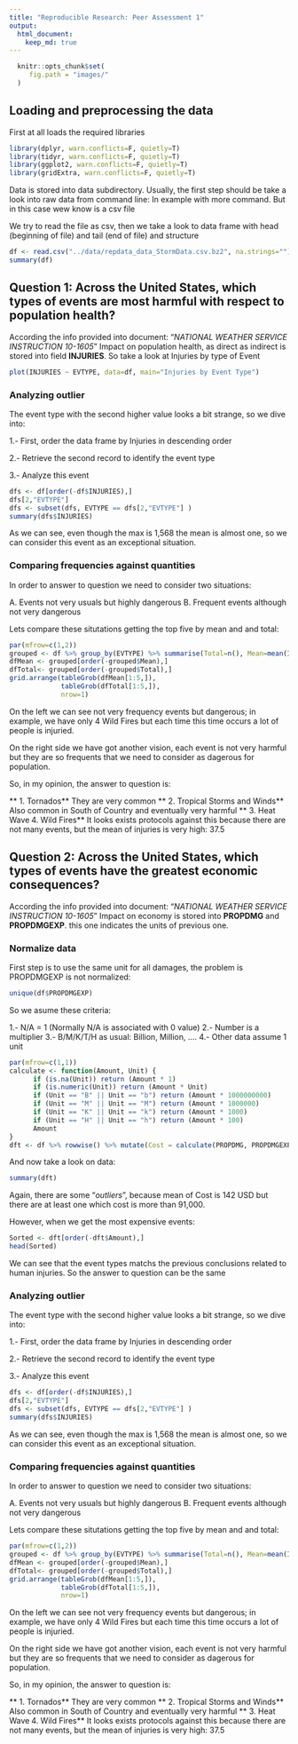 ```yaml
---
title: "Reproducible Research: Peer Assessment 1"
output: 
  html_document:
    keep_md: true
---
```

```r
  knitr::opts_chunk$set(
     fig.path = "images/"
  )
```

## Loading and preprocessing the data

First at all loads the required libraries

```r
library(dplyr, warn.conflicts=F, quietly=T)
library(tidyr, warn.conflicts=F, quietly=T)
library(ggplot2, warn.conflicts=F, quietly=T)
library(gridExtra, warn.conflicts=F, quietly=T)
```

Data is stored into data subdirectory.
Usually, the first step should be take a look into raw data from command line: In example with more command. But in this case wew know is a csv file

We try to read the file as csv, then we take a look to data frame with head (beginning of file) and tail (end of file) and structure

```r
df <- read.csv("../data/repdata_data_StormData.csv.bz2", na.strings="")
summary(df)
```

## Question 1: Across the United States, which types of events are most harmful with respect to population health?

According the info provided into document: "*NATIONAL WEATHER SERVICE INSTRUCTION 10-1605*" Impact on population health, as direct as indirect is stored into field **INJURIES**. So take a look at Injuries by type of Event


```r
plot(INJURIES ~ EVTYPE, data=df, main="Injuries by Event Type")
```

### Analyzing outlier

The event type with the second higher value looks a bit strange, so we dive into:

1.- First, order the data frame by Injuries in descending order

2.- Retrieve the second record to identify the event type

3.- Analyze this event 

```r
dfs <- df[order(-df$INJURIES),]
dfs[2,"EVTYPE"]
dfs <- subset(dfs, EVTYPE == dfs[2,"EVTYPE"] )
summary(dfs$INJURIES)
```

As we can see, even though the max is 1,568 the mean is almost one, so we can consider this event as an exceptional situation.


### Comparing frequencies against quantities

In order to answer to question we need to consider two situations:

A. Events not very usuals but highly dangerous
B. Frequent events although not very dangerous

Lets compare these situtations getting the top five by mean and and total:

```r
par(mfrow=c(1,2))
grouped <- df %>% group_by(EVTYPE) %>% summarise(Total=n(), Mean=mean(INJURIES))
dfMean <- grouped[order(-grouped$Mean),]
dfTotal<- grouped[order(-grouped$Total),]
grid.arrange(tableGrob(dfMean[1:5,]),
             tableGrob(dfTotal[1:5,]),
             nrow=1)
```

On the left we can see not very frequency events but dangerous; in example,  we have only 4 Wild Fires but each time this time occurs a lot of people is injuried.

On the right side we have got another vision, each event is not very harmful but they are so frequents that we need to consider as dagerous for population.

So, in my opinion, the answer to question is:

** 1. Tornados** They are very common
** 2. Tropical Storms and Winds** Also common in South of Country and eventually very harmful
** 3. Heat Wave**
** 4. Wild Fires** It looks exists protocols against this because there are not many events, but the mean of injuries is very high: 37.5


## Question 2: Across the United States, which types of events have the greatest economic consequences?

According the info provided into document: "*NATIONAL WEATHER SERVICE INSTRUCTION 10-1605*" Impact on economy is stored into **PROPDMG** and **PROPDMGEXP**. this one indicates the units of previous one.

### Normalize data

First step is to use the same unit for all damages, the problem is PROPDMGEXP is not normalized:
```r
unique(df$PROPDMGEXP)
```

So we asume these criteria:

1.- N/A = 1 (Normally N/A is associated with 0 value)
2.- Number is a multiplier
3.- B/M/K/T/H as usual: Billion, Million, ....
4.- Other data assume 1 unit

```r
par(mfrow=c(1,1))
calculate <- function(Amount, Unit) {
      if (is.na(Unit)) return (Amount * 1)
      if (is.numeric(Unit)) return (Amount * Unit)
      if (Unit == "B" || Unit == "b") return (Amount * 1000000000)
      if (Unit == "M" || Unit == "M") return (Amount * 1000000)
      if (Unit == "K" || Unit == "k") return (Amount * 1000)
      if (Unit == "H" || Unit == "h") return (Amount * 100)
      Amount
}
dft <- df %>% rowwise() %>% mutate(Cost = calculate(PROPDMG, PROPDMGEXP))
```

And now take a look on data:

```r
summary(dft)
```

Again, there are some "*outliers*", because mean of Cost is 142 USD but there are at least one which cost is more than 91,000.

However, when we get the most expensive events:

```r
Sorted <- dft[order(-dft$Amount),]
head(Sorted)
```


We can see that the event types matchs the previous conclusions related to human injuries. So the answer to question can be the same

### Analyzing outlier

The event type with the second higher value looks a bit strange, so we dive into:

1.- First, order the data frame by Injuries in descending order

2.- Retrieve the second record to identify the event type

3.- Analyze this event 

```r
dfs <- df[order(-df$INJURIES),]
dfs[2,"EVTYPE"]
dfs <- subset(dfs, EVTYPE == dfs[2,"EVTYPE"] )
summary(dfs$INJURIES)
```

As we can see, even though the max is 1,568 the mean is almost one, so we can consider this event as an exceptional situation.


### Comparing frequencies against quantities

In order to answer to question we need to consider two situations:

A. Events not very usuals but highly dangerous
B. Frequent events although not very dangerous

Lets compare these situtations getting the top five by mean and and total:

```r
par(mfrow=c(1,2))
grouped <- df %>% group_by(EVTYPE) %>% summarise(Total=n(), Mean=mean(INJURIES))
dfMean <- grouped[order(-grouped$Mean),]
dfTotal<- grouped[order(-grouped$Total),]
grid.arrange(tableGrob(dfMean[1:5,]),
             tableGrob(dfTotal[1:5,]),
             nrow=1)
```

On the left we can see not very frequency events but dangerous; in example,  we have only 4 Wild Fires but each time this time occurs a lot of people is injuried.

On the right side we have got another vision, each event is not very harmful but they are so frequents that we need to consider as dagerous for population.

So, in my opinion, the answer to question is:

** 1. Tornados** They are very common
** 2. Tropical Storms and Winds** Also common in South of Country and eventually very harmful
** 3. Heat Wave**
** 4. Wild Fires** It looks exists protocols against this because there are not many events, but the mean of injuries is very high: 37.5

